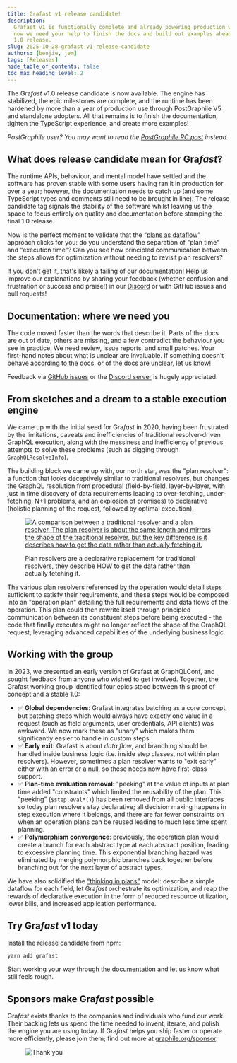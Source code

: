 ```yaml
---
title: Grafast v1 release candidate!
description:
  Grafast v1 is functionally complete and already powering production workloads,
  now we need your help to finish the docs and build out examples ahead of the
  1.0 release.
slug: 2025-10-28-grafast-v1-release-candidate
authors: [benjie, jem]
tags: [Releases]
hide_table_of_contents: false
toc_max_heading_level: 2
---
```



<div className={styles.intro}>

The Gra*fast* v1.0 release candidate is now available. The engine has stabilized, the
epic milestones are complete, and the runtime has been hardened by more than a year of
production use through PostGraphile V5 and standalone adopters. All that
remains is to finish the documentation, tighten the TypeScript experience, and
create more examples!

</div>

_PostGraphile user? You may want to read the [PostGraphile RC
post](https://postgraphile.org/news/2025-10-28-release-candidate) instead._

## What does release candidate mean for Gra*fast*?

The runtime APIs, behaviour, and mental model have settled and the software has
proven stable with some users having ran it in production for over a year;
however, the documentation needs to catch up (and some TypeScript types and
comments still need to be brought in line). The release candidate tag signals
the stability of the software whilst leaving us the space to focus entirely on
quality and documentation before stamping the final 1.0 release.

Now is the perfect moment to validate that the “[plans as
dataflow](/grafast/flow)” approach clicks for you: do you understand the
separation of "plan time" and "execution time"? Can you see how principled
communication between the steps allows for optimization without needing to
revisit plan resolvers?

If you don't get it, that's likely a failing of our documentation! Help us
improve our explanations by sharing your feedback (whether confusion and
frustration or success and praise!) in our
[Discord](https://discord.gg/graphile) or with GitHub issues and pull requests!

## Documentation: where we need you

The code moved faster than the words that describe it. Parts of the docs are
out of date, others are missing, and a few contradict the behaviour you see in
practice. We need review, issue reports, and small patches. Your first-hand notes
about what is unclear are invaluable. If something doesn't behave according to
the docs, or of the docs are unclear, let us know!

Feedback via [GitHub issues](https://github.com/graphile/crystal) or the
[Discord server](https://discord.gg/graphile) is hugely appreciated.

## From sketches and a dream to a stable execution engine

We came up with the initial seed for Gra*fast* in 2020, having been frustrated
by the limitations, caveats and inefficiencies of traditional resolver-driven
GraphQL execution, along with the messiness and inefficiency of previous
attempts to solve these problems (such as digging through `GraphQLResolveInfo`).

<!-- truncate -->

The building block we came up with, our north star, was the "plan resolver": a
function that looks deceptively similar to traditional resolvers, but changes
the GraphQL resolution from procedural (field-by-field, layer-by-layer, with
just in time discovery of data requirements leading to over-fetching,
under-fetching, N+1 problems, and an explosion of promises) to declarative
(holistic planning of the request, followed by optimal execution).

<figure>

[![A comparison between a traditional resolver and a plan resolver. The plan resolver is about the same length and mirrors the shape of the traditional resolver, but the key difference is it describes how to get the data rather than actually fetching it.](../static/img/news/2023-10-13-plan-resolvers.png)](../static/img/news/2023-10-13-plan-resolvers.png)

<figcaption>

Plan resolvers are a declarative replacement for traditional resolvers, they
describe HOW to get the data rather than actually fetching it.

</figcaption>
</figure>

The various plan resolvers referenced by the
operation would detail steps sufficient to satisfy their requirements, and these
steps would be composed into an "operation plan" detailing the full requirements
and data flows of the operation. This plan could then rewrite itself through
principled communication between its constituent steps before being executed -
the code that finally executes might no longer reflect the shape of the GraphQL
request, leveraging advanced capabilities of the underlying business logic.

## Working with the group

In 2023, we presented an early version of Grafast at GraphQLConf, and sought
feedback from anyone who wished to get involved. Together, the Grafast working
group identified four epics stood between this proof of concept and a stable
1.0:

- ✅ **Global dependencies**: Grafast integrates batching as a core concept, but
  batching steps which would always have exactly one value in a request (such as
  field arguments, user credentials, API clients) was awkward. We now mark these
  as "unary" which makes them significantly easier to handle in custom steps.
- ✅ **Early exit**: Grafast is about _data flow_, and branching should be
  handled inside business logic (i.e. inside step classes, not within plan
  resolvers). However, sometimes a plan resolver wants to "exit early" either with
  an error or a null, so these needs now have first-class support. 
- ✅ **Plan-time evaluation removal**: "peeking" at the value of inputs at plan
  time added "constraints" which limited the reusability of the plan. This
  "peeking" (`$step.eval*()`) has been removed from all public interfaces so today
  plan resolvers stay declarative; all decision making happens in step execution
  where it belongs, and there are far fewer constraints on when an operation plans
  can be reused leading to much less time spent planning.
- ✅ **Polymorphism convergence**: previously, the operation plan would create a
  branch for each abstract type at each abstract position, leading to excessive
  planning time. This exponential branching hazard was eliminated by merging
  polymorphic branches back together before branching out for the next layer of
  abstract types.

We have also solidified the [“thinking in plans”](/grafast/flow) model: describe
a simple dataflow for each field, let Gra*fast* orchestrate its optimization,
and reap the rewards of declarative execution in the form of reduced resource
utilization, lower bills, and increased application performance.

## Try Gra*fast* v1 today

Install the release candidate from npm:

```bash
yarn add grafast
```

Start working your way through [the documentation](/grafast) and let us know
what still feels rough.

## Sponsors make Gra*fast* possible

Gra*fast* exists thanks to the companies and individuals who fund our work.
Their backing lets us spend the time needed to invent, iterate, and polish the
engine you are using today. If Gra*fast* helps you ship faster or operate more
efficiently, please join them; find out more at
[graphile.org/sponsor](https://graphile.org/sponsor).

<figure>

![Thank you](../static/img/news/thank-you.svg)

</figure>
